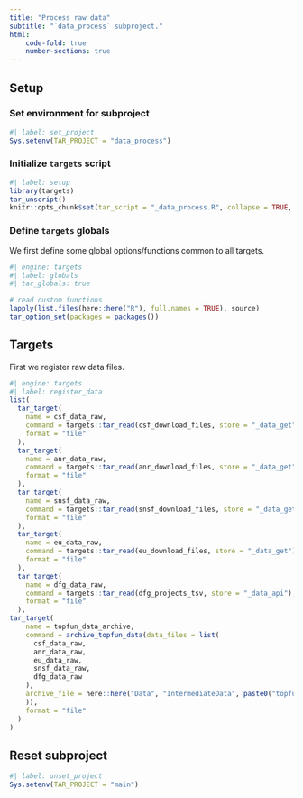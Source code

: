 ```yaml
---
title: "Process raw data"
subtitle: "`data_process` subproject."
html:
    code-fold: true
    number-sections: true
---
```



## Setup

### Set environment for subproject

```r
#| label: set_project
Sys.setenv(TAR_PROJECT = "data_process")
```

### Initialize `targets` script

```r
#| label: setup
library(targets)
tar_unscript()
knitr::opts_chunk$set(tar_script = "_data_process.R", collapse = TRUE, comment = "#>")
```


### Define `targets` globals

We first define some global options/functions common to all targets.

```r
#| engine: targets
#| label: globals
#| tar_globals: true

# read custom functions
lapply(list.files(here::here("R"), full.names = TRUE), source)
tar_option_set(packages = packages())
```

## Targets

First we register raw data files.
```r
#| engine: targets
#| label: register_data
list(
  tar_target(
    name = csf_data_raw,
    command = targets::tar_read(csf_download_files, store = "_data_get"),
    format = "file" 
  ),
  tar_target(
    name = anr_data_raw,
    command = targets::tar_read(anr_download_files, store = "_data_get"),
    format = "file" 
  ),
  tar_target(
    name = snsf_data_raw,
    command = targets::tar_read(snsf_download_files, store = "_data_get"),
    format = "file" 
  ),
  tar_target(
    name = eu_data_raw,
    command = targets::tar_read(eu_download_files, store = "_data_get"),
    format = "file" 
  ),
  tar_target(
    name = dfg_data_raw,
    command = targets::tar_read(dfg_projects_tsv, store = "_data_api"),
    format = "file" 
  ),
tar_target(
    name = topfun_data_archive,
    command = archive_topfun_data(data_files = list(
      csf_data_raw,
      anr_data_raw,
      eu_data_raw,
      snsf_data_raw,
      dfg_data_raw
    ),
    archive_file = here::here("Data", "IntermediateData", paste0("topfun_data_archive-", format(Sys.time(), "%Y%m%d%H%M%S"), ".zip")
    )),
    format = "file" 
  )
)
```

## Reset subproject
```r
#| label: unset_project
Sys.setenv(TAR_PROJECT = "main")
```
